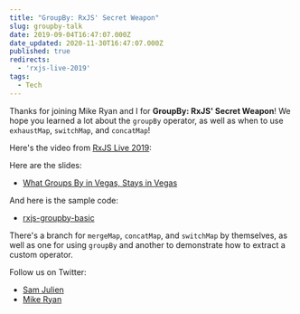 ```yaml
---
title: "GroupBy: RxJS' Secret Weapon"
slug: groupby-talk
date: 2019-09-04T16:47:07.000Z
date_updated: 2020-11-30T16:47:07.000Z
published: true
redirects:
  - 'rxjs-live-2019'
tags:
  - Tech
---
```



Thanks for joining Mike Ryan and I for **GroupBy: RxJS' Secret Weapon**! We hope you learned a lot about the `groupBy` operator, as well as when to use `exhaustMap`, `switchMap`, and `concatMap`!

Here's the video from [RxJS Live 2019](https://www.rxjs.live/):

<YouTube shortCode="hsr4ArAsOL4" />

Here are the slides:

- [What Groups By in Vegas, Stays in Vegas](https://speakerdeck.com/samjulien/what-groups-by-in-vegas-stays-in-vegas)

And here is the sample code:

- [rxjs-groupby-basic](https://github.com/samjulien/rxjs-groupby-basic)

There's a branch for `mergeMap`, `concatMap`, and `switchMap` by themselves, as well as one for using `groupBy` and another to demonstrate how to extract a custom operator.

Follow us on Twitter:

- [Sam Julien](https://twitter.com/samjulien)
- [Mike Ryan](https://twitter.com/MikeRyanDev)
